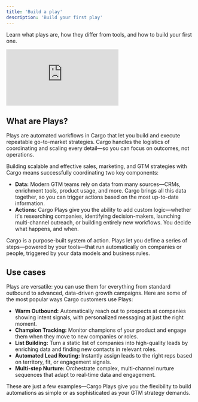 ```yaml
---
title: 'Build a play'
description: 'Build your first play'
---
```


Learn what plays are, how they differ from tools, and how to build your first one.

<iframe
  className="w-full aspect-video rounded-xl"
  src="https://www.youtube.com/embed/7GAJgEPQ9PA"
  title="Build a play in Cargo"
  frameBorder="0"
  allow="accelerometer; autoplay; clipboard-write; encrypted-media; gyroscope; picture-in-picture"
  allowFullScreen
></iframe>

## What are Plays?

Plays are automated workflows in Cargo that let you build and execute repeatable go-to-market strategies. Cargo handles the logistics of coordinating and scaling every detail—so you can focus on outcomes, not operations.

Building scalable and effective sales, marketing, and GTM strategies with Cargo means successfully coordinating two key components:

- **Data:** Modern GTM teams rely on data from many sources—CRMs, enrichment tools, product usage, and more. Cargo brings all this data together, so you can trigger actions based on the most up-to-date information.
- **Actions:** Cargo Plays give you the ability to add custom logic—whether it's researching companies, identifying decision-makers, launching multi-channel outreach, or building entirely new workflows. You decide what happens, and when.

Cargo is a purpose-built system of action. Plays let you define a series of steps—powered by your tools—that run automatically on companies or people, triggered by your data models and business rules.

## Use cases

Plays are versatile: you can use them for everything from standard outbound to advanced, data-driven growth campaigns. Here are some of the most popular ways Cargo customers use Plays:

- **Warm Outbound:** Automatically reach out to prospects at companies showing intent signals, with personalized messaging at just the right moment.
- **Champion Tracking:** Monitor champions of your product and engage them when they move to new companies or roles.
- **List Building:** Turn a static list of companies into high-quality leads by enriching data and finding new contacts in relevant roles.
- **Automated Lead Routing:** Instantly assign leads to the right reps based on territory, fit, or engagement signals.
- **Multi-step Nurture:** Orchestrate complex, multi-channel nurture sequences that adapt to real-time data and engagement.

These are just a few examples—Cargo Plays give you the flexibility to build automations as simple or as sophisticated as your GTM strategy demands.

